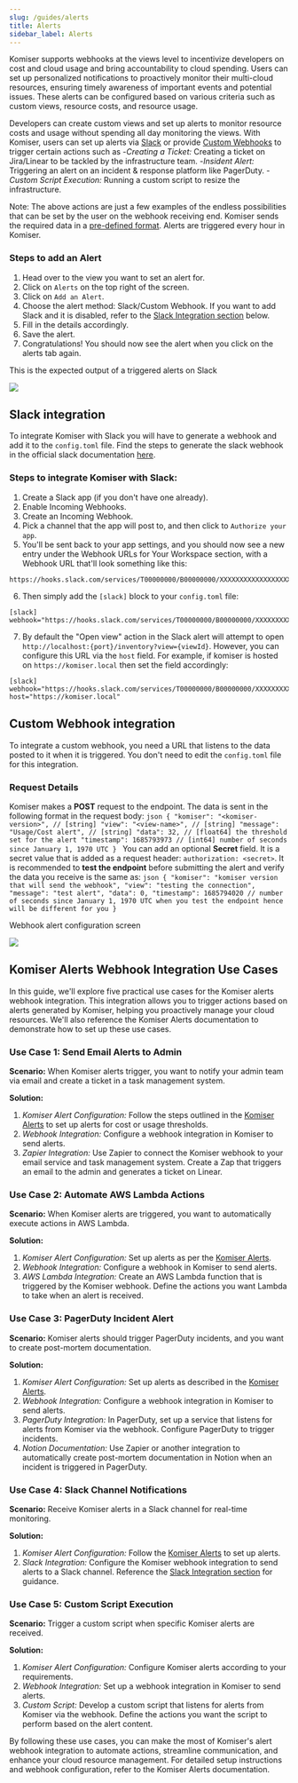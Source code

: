 ```yaml
---
slug: /guides/alerts
title: Alerts
sidebar_label: Alerts
---
```


Komiser supports webhooks at the views level to incentivize developers on cost and cloud usage and bring accountability to cloud spending. Users can set up personalized notifications to proactively monitor their multi-cloud resources, ensuring timely awareness of important events and potential issues. These alerts can be configured based on various criteria such as custom views, resource costs, and resource usage.

Developers can create custom views and set up alerts to monitor resource costs and usage without spending all day monitoring the views. With Komiser, users can set up alerts via [Slack](#slack-integration) or provide [Custom Webhooks](#custom-webhook-integration) to trigger certain actions such as 
-*Creating a Ticket:* Creating a ticket on Jira/Linear to be tackled by the infrastructure team.
-*Insident Alert:* Triggering an alert on an incident & response platform like PagerDuty.
-*Custom Script Execution:* Running a custom script to resize the infrastructure.

Note: The above actions are just a few examples of the endless possibilities that can be set by the user on the webhook receiving end. Komiser sends the required data in a [pre-defined format](#request-details). Alerts are triggered every hour in Komiser.

### Steps to add an Alert
1. Head over to the view you want to set an alert for.
2. Click on `Alerts` on the top right of the screen.
3. Click on `Add an Alert`.
4. Choose the alert method: Slack/Custom Webhook. If you want to add Slack and it is disabled, refer to the [Slack Integration section](#slack-integration) below.
5. Fill in the details accordingly.
6. Save the alert.
7. Congratulations! You should now see the alert when you click on the alerts tab again.

<Info> This is the expected output of a triggered alerts on Slack </Info>

<Frame className="tailwind styles absolute top-0 left-0 w-full h-full rounded-2xl">
  <img src="/images/alert-example.png" />
</Frame>

## Slack integration
To integrate Komiser with Slack you will have to generate a webhook and add it to the `config.toml` file.
Find the steps to generate the slack webhook in the official slack documentation [here](https://api.slack.com/messaging/webhooks).

### Steps to integrate Komiser with Slack: 
1. Create a Slack app (if you don't have one already).
2. Enable Incoming Webhooks.
3. Create an Incoming Webhook.
4. Pick a channel that the app will post to, and then click to `Authorize your app`.
5. You'll be sent back to your app settings, and you should now see a new entry under the Webhook URLs for Your Workspace section, with a Webhook URL that'll look something like this:
```
https://hooks.slack.com/services/T00000000/B00000000/XXXXXXXXXXXXXXXXXXXXXXXX
```
6. Then simply add the `[slack]` block to your `config.toml` file:
```
[slack]
webhook="https://hooks.slack.com/services/T00000000/B00000000/XXXXXXXXXXXXXXXXXXXXXXXX"
```
7. By default the "Open view" action in the Slack alert will attempt to open `http://localhost:{port}/inventory?view={viewId}`. However, you can configure this URL via the `host` field. For example, if komiser is hosted on `https://komiser.local` then set the field accordingly:
```
[slack]
webhook="https://hooks.slack.com/services/T00000000/B00000000/XXXXXXXXXXXXXXXXXXXXXXXX"
host="https://komiser.local"
```

## Custom Webhook integration
To integrate a custom webhook, you need a URL that listens to the data posted to it when it is triggered. You don't need to edit the `config.toml` file for this integration.

### Request Details
Komiser makes a **POST** request to the endpoint.
The data is sent in the following format in the request body:
    ```json
    {
        "komiser": "<komiser-version>", // [string]
        "view": "<view-name>", // [string]
        "message": "Usage/Cost alert", // [string]
        "data": 32, // [float64] the threshold set for the alert
        "timestamp": 1685793973 // [int64] number of seconds since January 1, 1970 UTC
    }
    ```
You can add an optional **Secret** field. It is a secret value that is added as a request header: `authorization: <secret>`.
It is recommended to **test the endpoint** before submitting the alert and verify the data you receive is the same as:
    ```json
    {
        "komiser": "komiser version that will send the webhook",
        "view": "testing the connection",
        "message": "test alert",
        "data": 0,
        "timestamp": 1685794020 // number of seconds since January 1, 1970 UTC when you test the endpoint hence will be different for you
    }
    ```

<Info>Webhook alert configuration screen</Info>
<Frame className="tailwind styles absolute top-0 left-0 w-full h-full rounded-2xl">
  <img src="/images/untagged-resources-alert.png" />
</Frame>

## Komiser Alerts Webhook Integration Use Cases
In this guide, we'll explore five practical use cases for the Komiser alerts webhook integration. This integration allows you to trigger actions based on alerts generated by Komiser, helping you proactively manage your cloud resources. We'll also reference the Komiser Alerts documentation to demonstrate how to set up these use cases.

### Use Case 1: Send Email Alerts to Admin

**Scenario:** When Komiser alerts trigger, you want to notify your admin team via email and create a ticket in a task management system.

**Solution:**
1. *Komiser Alert Configuration:* Follow the steps outlined in the [Komiser Alerts](#steps-to-add-an-alert) to set up alerts for cost or usage thresholds.
2. *Webhook Integration:* Configure a webhook integration in Komiser to send alerts.
3. *Zapier Integration:* Use Zapier to connect the Komiser webhook to your email service and task management system. Create a Zap that triggers an email to the admin and generates a ticket on Linear.

### Use Case 2: Automate AWS Lambda Actions

**Scenario:** When Komiser alerts are triggered, you want to automatically execute actions in AWS Lambda.

**Solution:**
1. *Komiser Alert Configuration:* Set up alerts as per the [Komiser Alerts](#steps-to-add-an-alert).
2. *Webhook Integration:* Configure a webhook in Komiser to send alerts.
3. *AWS Lambda Integration:* Create an AWS Lambda function that is triggered by the Komiser webhook. Define the actions you want Lambda to take when an alert is received.

### Use Case 3: PagerDuty Incident Alert

**Scenario:** Komiser alerts should trigger PagerDuty incidents, and you want to create post-mortem documentation.

**Solution:**
1. *Komiser Alert Configuration:* Set up alerts as described in the [Komiser Alerts](#steps-to-add-an-alert).
2. *Webhook Integration:* Configure a webhook integration in Komiser to send alerts.
3. *PagerDuty Integration:* In PagerDuty, set up a service that listens for alerts from Komiser via the webhook. Configure PagerDuty to trigger incidents.
4. *Notion Documentation:* Use Zapier or another integration to automatically create post-mortem documentation in Notion when an incident is triggered in PagerDuty.

### Use Case 4: Slack Channel Notifications

**Scenario:** Receive Komiser alerts in a Slack channel for real-time monitoring.

**Solution:**
1. *Komiser Alert Configuration:* Follow the [Komiser Alerts](#steps-to-add-an-alert) to set up alerts.
2. *Slack Integration:* Configure the Komiser webhook integration to send alerts to a Slack channel. Reference the  [Slack Integration section](#slack-integration) for guidance.

### Use Case 5: Custom Script Execution

**Scenario:** Trigger a custom script when specific Komiser alerts are received.

**Solution:**
1. *Komiser Alert Configuration:* Configure Komiser alerts according to your requirements.
2. *Webhook Integration:* Set up a webhook integration in Komiser to send alerts.
3. *Custom Script:* Develop a custom script that listens for alerts from Komiser via the webhook. Define the actions you want the script to perform based on the alert content.

By following these use cases, you can make the most of Komiser's alert webhook integration to automate actions, streamline communication, and enhance your cloud resource management. For detailed setup instructions and webhook configuration, refer to the Komiser Alerts documentation.
